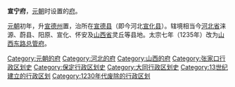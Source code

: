 '''宣宁府'''，[[元朝|元朝]]时设置的[[府_(行政区划)|府]]。

[[元朝|元朝]]初年，升[[宣德州|宣德州]]置，治所在[[宣德县|宣德县]]（即今河北[[宣化县|宣化县]]）。辖境相当今[[河北省|河北省]]涞源、蔚县、阳原、宣化、怀安及[[山西省|山西省]]灵丘等县地。太宗七年（1235年）改为[[山西东路总管府|山西东路总管府]]。

{{元朝行政区划小作品}}
[[Category:元朝的府|Category:元朝的府]]
[[Category:河北的府|Category:河北的府]]
[[Category:山西的府|Category:山西的府]]
[[Category:张家口行政区划史|Category:张家口行政区划史]]
[[Category:保定行政区划史|Category:保定行政区划史]]
[[Category:大同行政区划史|Category:大同行政区划史]]
[[Category:13世纪建立的行政区划|Category:13世纪建立的行政区划]]
[[Category:1230年代废除的行政区划|Category:1230年代废除的行政区划]]